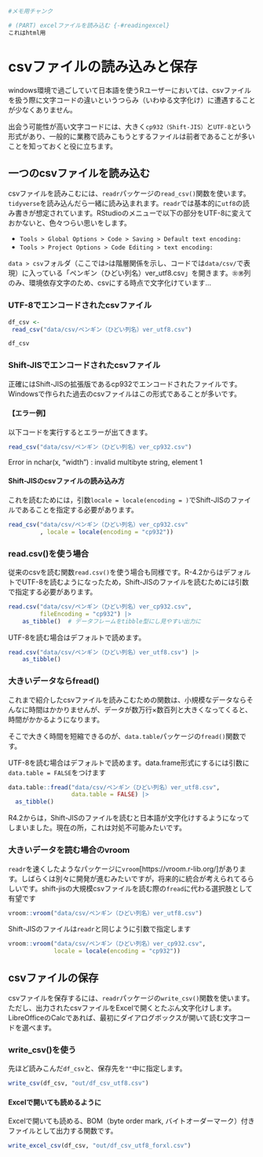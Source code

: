 
```r
#メモ用チャンク

# (PART) excelファイルを読み込む {-#readingexcel}
これはhtml用

```

# csvファイルの読み込みと保存 {#readsavecsv}

windows環境で過ごしていて日本語を使うRユーザーにおいては、csvファイルを扱う際に文字コードの違いというつらみ（いわゆる文字化け）に遭遇することが少なくありません。

出会う可能性が高い文字コードには、大きく`cp932（Shift-JIS）`と`UTF-8`という形式があり、一般的に業務で読みこもうとするファイルは前者であることが多いことを知っておくと役に立ちます。

## 一つのcsvファイルを読み込む

csvファイルを読みこむには、`readr`パッケージの`read_csv()`関数を使います。`tidyverse`を読み込んだら一緒に読み込まれます。`readr`では基本的に`utf8`の読み書きが想定されています。RStudioのメニューで以下の部分をUTF-8に変えておかないと、色々つらい思いをします。

* `Tools > Global Options > Code > Saving > Default text encoding:`
* `Tools > Project Options > Code Editing > text encoding:`

`data > csv`フォルダ（ここでは`>`は階層関係を示し、コードでは`data/csv/`で表現）に入っている「ペンギン（ひどい列名）ver_utf8.csv」を開きます。`㊛㊚`列のみ、環境依存文字のため、csvにする時点で文字化けています…

### UTF-8でエンコードされたcsvファイル

```r
df_csv <- 
 read_csv("data/csv/ペンギン（ひどい列名）ver_utf8.csv")

df_csv
``` 


### Shift-JISでエンコードされたcsvファイル

正確にはShift-JISの拡張版であるcp932でエンコードされたファイルです。Windowsで作られた過去のcsvファイルはこの形式であることが多いです。

#### 【エラー例】

以下コードを実行するとエラーが出てきます。

```r
read_csv("data/csv/ペンギン（ひどい列名）ver_cp932.csv")
```

Error in nchar(x, "width") : invalid multibyte string, element 1

<!-- 過去コード -->
<!-- read_csv("data/csv/ペンギン（ひどい列名）ver_cp932.csv") |>  -->
<!--   clean_names(case = "old_janitor") |>  -->
<!--   select(1:3) # 紙面の都合で最初の3つの変数に限定 -->


#### Shift-JISのcsvファイルの読み込み方 

これを読むためには，引数`locale = locale(encoding = )`でShift-JISのファイルであることを指定する必要があります。

```r
read_csv("data/csv/ペンギン（ひどい列名）ver_cp932.csv"
         , locale = locale(encoding = "cp932"))
```

\newpage

### read.csv()を使う場合

従来のcsvを読む関数`read.csv()`を使う場合も同様です。R-4.2からはデフォルトでUTF-8を読むようになったため，Shift-JISのファイルを読むためには引数で指定する必要があります。


```r
read.csv("data/csv/ペンギン（ひどい列名）ver_cp932.csv", 
         fileEncoding = "cp932") |>
    as_tibble()  # データフレームをtibble型にし見やすい出力に
```
<!-- 確認中 -->
<!-- `read.csv()`を使う場合は引数で`encoding = "cp932"`を指定します -->
<!-- https://shohei-doi.github.io/quant_polisci/encoding-r.html -->



UTF-8を読む場合はデフォルトで読めます。

```r
read.csv("data/csv/ペンギン（ひどい列名）ver_utf8.csv") |> 
    as_tibble()
```

### 大きいデータならfread()

これまで紹介したcsvファイルを読みこむための関数は、小規模なデータならそんなに時間はかかりませんが、データが数万行×数百列と大きくなってくると、時間がかかるようになります。

そこで大きく時間を短縮できるのが、`data.table`パッケージの`fread()`関数です。

UTF-8を読む場合はデフォルトで読めます。data.frame形式にするには引数に`data.table = FALSE`をつけます

```r
data.table::fread("data/csv/ペンギン（ひどい列名）ver_utf8.csv",
                  data.table = FALSE) |> 
  as_tibble()
```

R4.2からは，Shift-JISのファイルを読むと日本語が文字化けするようになってしまいました。現在の所，これは対処不可能みたいです。



### 大きいデータを読む場合のvroom

`readr`を速くしたようなパッケージに`vroom`[https://vroom.r-lib.org/]があります。しばらくは別々に開発が進むみたいですが，将来的に統合が考えられてるらしいです。shift-jisの大規模csvファイルを読む際の`fread`に代わる選択肢として有望です


```r
vroom::vroom("data/csv/ペンギン（ひどい列名）ver_utf8.csv")
```

Shift-JISのファイルは`readr`と同じように引数で指定します

```r
vroom::vroom("data/csv/ペンギン（ひどい列名）ver_cp932.csv",
             locale = locale(encoding = "cp932"))
```




## csvファイルの保存 {#writeonecsv}

csvファイルを保存するには、`readr`パッケージの`write_csv()`関数を使います。ただし、出力されたcsvファイルをExcelで開くとたぶん文字化けします。LibreOfficeのCalcであれば、最初にダイアログボックスが開いて読む文字コードを選べます。

### write_csv()を使う

先ほど読みこんだ`df_csv`と、保存先を`""`中に指定します。

```r
write_csv(df_csv, "out/df_csv_utf8.csv")
```

\newpage

#### Excelで開いても読めるように

Excelで開いても読める、BOM（byte order mark, バイトオーダーマーク）付きファイルとして出力する関数です。

```r
write_excel_csv(df_csv, "out/df_csv_utf8_forxl.csv")
```




